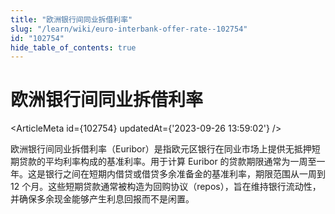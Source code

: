 ```yaml
---
title: "欧洲银行间同业拆借利率"
slug: "/learn/wiki/euro-interbank-offer-rate--102754"
id: "102754"
hide_table_of_contents: true
---
```



# 欧洲银行间同业拆借利率

<ArticleMeta id={102754} updatedAt={'2023-09-26 13:59:02'} />
<div className='border-solid border-b border-t-0 my-4 border-[var(--ifm-color-gray-300)]' />

欧洲银行间同业拆借利率（Euribor）是指欧元区银行在同业市场上提供无抵押短期贷款的平均利率构成的基准利率。用于计算 Euribor 的贷款期限通常为一周至一年。这是银行之间在短期内借贷或借贷多余准备金的基准利率，期限范围从一周到 12 个月。这些短期贷款通常被构造为回购协议（repos），旨在维持银行流动性，并确保多余现金能够产生利息回报而不是闲置。

